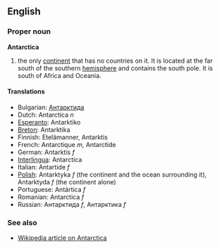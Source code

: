 ==English==

===Proper noun===
'''Antarctica'''

# the only [[continent]] that has no countries on it.  It is located at the far south of the southern [[hemisphere]] and contains the south pole.  It is south of Africa and Oceania.

====Translations====
*Bulgarian: [[Антарктида]]
*Dutch: Antarctica ''n''
*[[Esperanto]]: Antarktiko
*[[Breton]]: Antarktika
*Finnish: Etelämanner, Antarktis
*French: Antarctique ''m'', Antarctide
*German: Antarktis ''f''
*[[Interlingua]]: Antarctica
*Italian: Antartide ''f''
*[[Polish]]: Antarktyka ''f'' (the continent and the ocean surrounding it), Antarktyda ''f'' (the continent alone)
*Portuguese: Antártica ''f''
*Romanian: Antarctica ''f''
*Russian: Антарктида ''f'', Антарктика ''f''

===See also===
*[[en:Antarctica|Wikipedia article on Antarctica]]